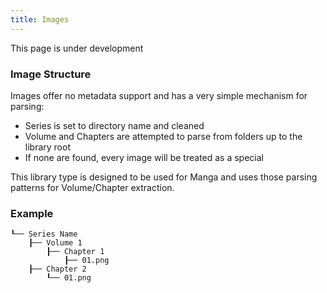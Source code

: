 ```yaml
---
title: Images
---
```


<Callout type="info">
	 This page is under development
</Callout>

### Image Structure

Images offer no metadata support and has a very simple mechanism for parsing:
- Series is set to directory name and cleaned
- Volume and Chapters are attempted to parse from folders up to the library root
- If none are found, every image will be treated as a special

This library type is designed to be used for Manga and uses those parsing patterns for Volume/Chapter extraction. 

### Example
```
┖── Series Name
    ┠── Volume 1
        ┠── Chapter 1
            ┠── 01.png
    ┠── Chapter 2
        ┖── 01.png
```
